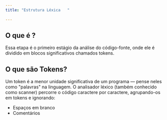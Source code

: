 ```yaml
---
title: "Estrutura Léxica   "
 
--- 
```


## O que é ? 

Essa etapa é o primeiro estágio da análise do código-fonte, onde ele é dividido em blocos significativos chamados tokens.

## O que são Tokens? 

Um token é a menor unidade significativa de um programa — pense neles como "palavras" na linguagem. O analisador léxico (também conhecido como scanner) percorre o código caractere por caractere, agrupando-os em tokens e ignorando:

 * Espaços em branco
 * Comentários




